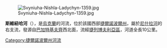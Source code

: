 [[Image:Svyniuha-Nishla-Ladychyn-1359.jpg|right]]

'''斯維紐哈河'''（{{lang-uk|Свинюха}}），是[[烏克蘭|烏克蘭]]的河流，位於該國西部[[捷爾諾波爾州|捷爾諾波爾州]]，屬於[[尼什拉河|尼什拉河]]的右支流，發源自[[巴加特基夫齊|巴加特基夫齊]]西北面，流經[[捷列博夫利亞區|捷列博夫利亞區]]，河道全長10公里。

{{DEFAULTSORT:Свинюха (річка)}}
[[Category:捷爾諾波爾州河流|Category:捷爾諾波爾州河流]]


{{Ukraine-river-stub}}